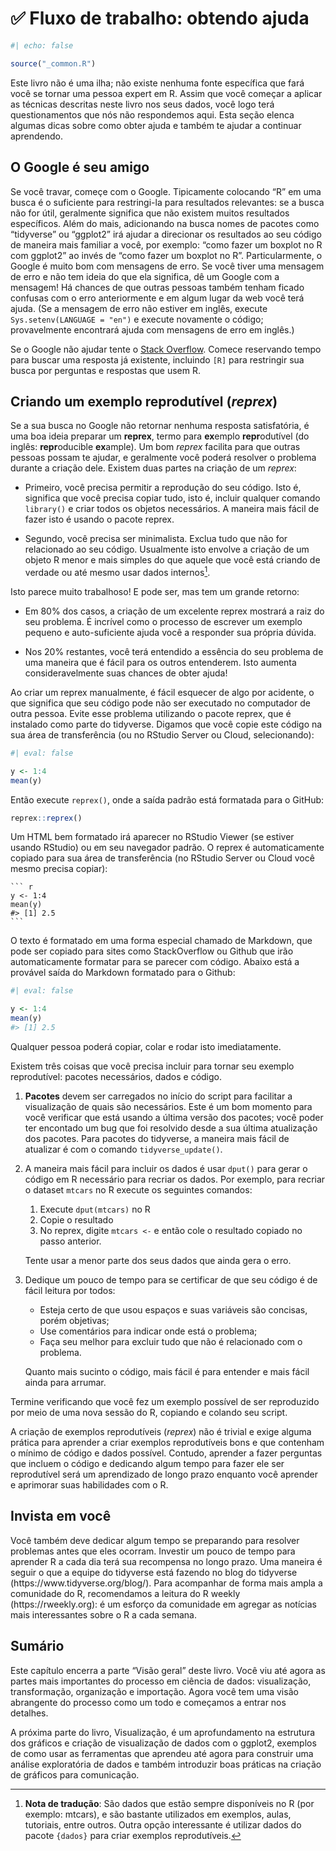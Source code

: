 # ✅ Fluxo de trabalho: obtendo ajuda {#sec-workflow-getting-help}

```r
#| echo: false

source("_common.R")
```

Este livro não é uma ilha; não existe nenhuma fonte específica que fará você se tornar uma pessoa expert em R.
Assim que você começar a aplicar as técnicas descritas neste livro nos seus dados, você logo terá questionamentos que nós não respondemos aqui.
Esta seção elenca algumas dicas sobre como obter ajuda e também te ajudar a continuar aprendendo.

## O Google é seu amigo

Se você travar, começe com o Google.
Tipicamente colocando "R" em uma busca é o suficiente para restringi-la para resultados relevantes: se a busca não for útil, geralmente significa que não existem muitos resultados específicos.
Além do mais, adicionando na busca nomes de pacotes como "tidyverse" ou "ggplot2" irá ajudar a direcionar os resultados ao seu código de maneira mais familiar a você, por exemplo: "como fazer um boxplot no R com ggplot2" ao invés de "como fazer um boxplot no R".
Particularmente, o Google é muito bom com mensagens de erro.
Se você tiver uma mensagem de erro e não tem ideia do que ela significa, dê um Google com a mensagem!
Há chances de que outras pessoas também tenham ficado confusas com o erro anteriormente e em algum lugar da web você terá ajuda.
(Se a mensagem de erro não estiver em inglês, execute `Sys.setenv(LANGUAGE = "en")` e execute novamente o código; provavelmente encontrará ajuda com mensagens de erro em inglês.)

Se o Google não ajudar tente o [Stack Overflow](https://stackoverflow.com).
Comece reservando tempo para buscar uma resposta já existente, incluindo `[R]` para restringir sua busca por perguntas e respostas que usem R.

## Criando um exemplo reprodutível (*reprex*)

Se a sua busca no Google não retornar nenhuma resposta satisfatória, é uma boa ideia preparar um **reprex**, termo para **ex**emplo **repr**odutível (do inglês: **repr**oducible **ex**ample).
Um bom *reprex* facilita para que outras pessoas possam te ajudar, e geralmente você poderá resolver o problema durante a criação dele.
Existem duas partes na criação de um *reprex*:

-   Primeiro, você precisa permitir a reprodução do seu código.
    Isto é, significa que você precisa copiar tudo, isto é, incluir qualquer comando `library()` e criar todos os objetos necessários.
    A maneira mais fácil de fazer isto é usando o pacote reprex.

-   Segundo, você precisa ser minimalista.
    Exclua tudo que não for relacionado ao seu código.
    Usualmente isto envolve a criação de um objeto R menor e mais simples do que aquele que você está criando de verdade ou até mesmo usar dados internos[^workflow-help-1].

[^workflow-help-1]: **Nota de tradução**: São dados que estão sempre disponíveis no R (por exemplo: mtcars), e são bastante utilizados em exemplos, aulas, tutoriais, entre outros.
    Outra opção interessante é utilizar dados do pacote `{dados}` para criar exemplos reprodutíveis.

Isto parece muito trabalhoso!
E pode ser, mas tem um grande retorno:

-   Em 80% dos casos, a criação de um excelente reprex mostrará a raiz do seu problema.
    É incrível como o processo de escrever um exemplo pequeno e auto-suficiente ajuda você a responder sua própria dúvida.

-   Nos 20% restantes, você terá entendido a essência do seu problema de uma maneira que é fácil para os outros entenderem.
    Isto aumenta consideravelmente suas chances de obter ajuda!

Ao criar um reprex manualmente, é fácil esquecer de algo por acidente, o que significa que seu código pode não ser executado no computador de outra pessoa.
Evite esse problema utilizando o pacote reprex, que é instalado como parte do tidyverse.
Digamos que você copie este código na sua área de transferência (ou no RStudio Server ou Cloud, selecionando):

```r
#| eval: false

y <- 1:4
mean(y)
```

Então execute `reprex()`, onde a saída padrão está formatada para o GitHub:

``` r
reprex::reprex()
```

Um HTML bem formatado irá aparecer no RStudio Viewer (se estiver usando RStudio) ou em seu navegador padrão.
O reprex é automaticamente copiado para sua área de transferência (no RStudio Server ou Cloud você mesmo precisa copiar):

````         
``` r
y <- 1:4
mean(y)
#> [1] 2.5
```
````

O texto é formatado em uma forma especial chamado de Markdown, que pode ser copiado para sites como StackOverflow ou Github que irão automaticamente formatar para se parecer com código.
Abaixo está a provável saída do Markdown formatado para o Github:

```r
#| eval: false

y <- 1:4
mean(y)
#> [1] 2.5
```

Qualquer pessoa poderá copiar, colar e rodar isto imediatamente.

Existem três coisas que você precisa incluir para tornar seu exemplo reprodutível: pacotes necessários, dados e código.

1.  **Pacotes** devem ser carregados no início do script para facilitar a visualização de quais são necessários.
    Este é um bom momento para você verificar que está usando a última versão dos pacotes; você poder ter encontado um bug que foi resolvido desde a sua última atualização dos pacotes.
    Para pacotes do tidyverse, a maneira mais fácil de atualizar é com o comando `tidyverse_update()`.

2.  A maneira mais fácil para incluir os dados é usar `dput()` para gerar o código em R necessário para recriar os dados.
    Por exemplo, para recriar o dataset `mtcars` no R execute os seguintes comandos:

    1.  Execute `dput(mtcars)` no R
    2.  Copie o resultado
    3.  No reprex, digite `mtcars <-` e então cole o resultado copiado no passo anterior.

    Tente usar a menor parte dos seus dados que ainda gera o erro.

3.  Dedique um pouco de tempo para se certificar de que seu código é de fácil leitura por todos:

    -   Esteja certo de que usou espaços e suas variáveis são concisas, porém objetivas;
    -   Use comentários para indicar onde está o problema;
    -   Faça seu melhor para excluir tudo que não é relacionado com o problema.

    Quanto mais sucinto o código, mais fácil é para entender e mais fácil ainda para arrumar.

Termine verificando que você fez um exemplo possível de ser reproduzido por meio de uma nova sessão do R, copiando e colando seu script.

A criação de exemplos reprodutíveis (*reprex*) não é trivial e exige alguma prática para aprender a criar exemplos reprodutíveis bons e que contenham o mínimo de código e dados possível.
Contudo, aprender a fazer perguntas que incluem o código e dedicando algum tempo para fazer ele ser reprodutível será um aprendizado de longo prazo enquanto você aprender e aprimorar suas habilidades com o R.

## Invista em você

Você também deve dedicar algum tempo se preparando para resolver problemas antes que eles ocorram.
Investir um pouco de tempo para aprender R a cada dia terá sua recompensa no longo prazo.
Uma maneira é seguir o que a equipe do tidyverse está fazendo no blog do tidyverse (https://www.tidyverse.org/blog/).
Para acompanhar de forma mais ampla a comunidade do R, recomendamos a leitura do R weekly (https://rweekly.org): é um esforço da comunidade em agregar as notícias mais interessantes sobre o R a cada semana.

## Sumário

Este capítulo encerra a parte "Visão geral" deste livro.
Você viu até agora as partes mais importantes do processo em ciência de dados: visualização, transformação, organização e importação.
Agora você tem uma visão abrangente do processo como um todo e começamos a entrar nos detalhes.

A próxima parte do livro, Visualização, é um aprofundamento na estrutura dos gráficos e criação de visualização de dados com o ggplot2, exemplos de como usar as ferramentas que aprendeu até agora para construir uma análise exploratória de dados e também introduzir boas práticas na criação de gráficos para comunicação.
